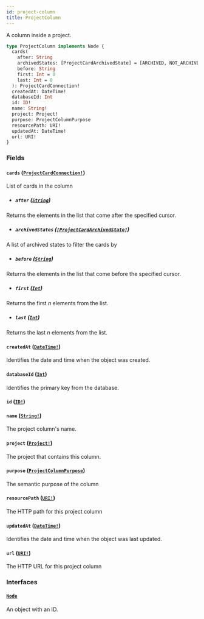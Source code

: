 ```yaml
---
id: project-column
title: ProjectColumn
---
```


A column inside a project.

```graphql
type ProjectColumn implements Node {
  cards(
    after: String
    archivedStates: [ProjectCardArchivedState] = [ARCHIVED, NOT_ARCHIVED]
    before: String
    first: Int = 0
    last: Int = 0
  ): ProjectCardConnection!
  createdAt: DateTime!
  databaseId: Int
  id: ID!
  name: String!
  project: Project!
  purpose: ProjectColumnPurpose
  resourcePath: URI!
  updatedAt: DateTime!
  url: URI!
}
```

### Fields

#### `cards` ([`ProjectCardConnection!`](/docs/api/objects/project-card-connection))

List of cards in the column

- ##### `after` ([`String`](/docs/api/scalars/string))

Returns the elements in the list that come after the specified cursor.

- ##### `archivedStates` ([`[ProjectCardArchivedState]`](/docs/api/enums/project-card-archived-state))

A list of archived states to filter the cards by

- ##### `before` ([`String`](/docs/api/scalars/string))

Returns the elements in the list that come before the specified cursor.

- ##### `first` ([`Int`](/docs/api/scalars/int))

Returns the first _n_ elements from the list.

- ##### `last` ([`Int`](/docs/api/scalars/int))

Returns the last _n_ elements from the list.

#### `createdAt` ([`DateTime!`](/docs/api/scalars/date-time))

Identifies the date and time when the object was created.

#### `databaseId` ([`Int`](/docs/api/scalars/int))

Identifies the primary key from the database.

#### `id` ([`ID!`](/docs/api/scalars/id))

#### `name` ([`String!`](/docs/api/scalars/string))

The project column's name.

#### `project` ([`Project!`](/docs/api/objects/project))

The project that contains this column.

#### `purpose` ([`ProjectColumnPurpose`](/docs/api/enums/project-column-purpose))

The semantic purpose of the column

#### `resourcePath` ([`URI!`](/docs/api/scalars/uri))

The HTTP path for this project column

#### `updatedAt` ([`DateTime!`](/docs/api/scalars/date-time))

Identifies the date and time when the object was last updated.

#### `url` ([`URI!`](/docs/api/scalars/uri))

The HTTP URL for this project column

### Interfaces

#### [`Node`](/docs/api/interfaces/node)

An object with an ID.
